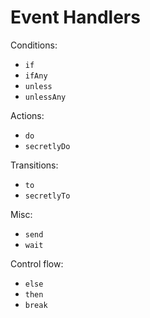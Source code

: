 # Event Handlers

Conditions:

- `if`
- `ifAny`
- `unless`
- `unlessAny`

Actions:

- `do`
- `secretlyDo`

Transitions:

- `to`
- `secretlyTo`

Misc:

- `send`
- `wait`

Control flow:

- `else`
- `then`
- `break`
